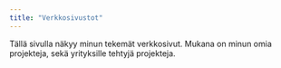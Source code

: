 ```yaml
---
title: "Verkkosivustot"
---
```

Tällä sivulla näkyy minun tekemät verkkosivut. Mukana on minun omia projekteja, sekä yrityksille tehtyjä projekteja.